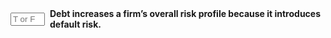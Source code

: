 ::: {.question-block}

<form onsubmit="event.preventDefault(); checkAnswerBox('module4_tf_q75','T')" style="display: flex; align-items: center; gap: 8px;">
<input type="text" id="module4_tf_q75" name="module4_tf_q75" maxlength="1" placeholder="T or F" style="width: 55px;" data-correct-answer="T" /> 
<label for="module4_tf_q75"><strong>Debt increases a firm's overall risk profile because it introduces default risk.</strong></label>
</form>

<div id="feedback-module4_tf_q75" class="feedback" data-status="" style="display:none;">
The sentence is TRUE. Debt adds financial risk, including the possibility of default.
</div>

:::